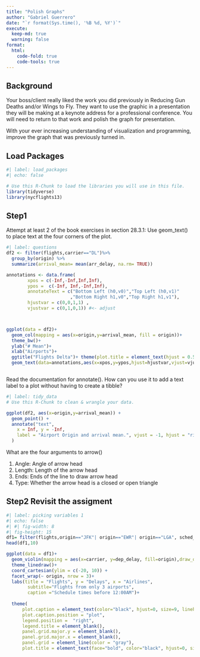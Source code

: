 ```yaml
---
title: "Polish Graphs"
author: "Gabriel Guerrero"
date: "`r format(Sys.time(), '%B %d, %Y')`"
execute:
  keep-md: true
  warning: false
format:
  html:
    code-fold: true
    code-tools: true
---
```


## Background
Your boss/client really liked the work you did previously in Reducing Gun Deaths and/or Wings to Fly. They want to use the graphic in a presentation they will be making at a keynote address for a professional conference. You will need to return to that work and polish the graph for presentation.

With your ever increasing understanding of visualization and programming, improve the graph that was previously turned in.

## Load Packages

```r
#| label: load_packages
#| echo: false

# Use this R-Chunk to load the libraries you will use in this file.
library(tidyverse)
library(nycflights13)
```
## Step1

Attempt at least 2 of the book exercises in section 28.3.1:
Use geom_text() to place text at the four corners of the plot.
```r
#| label: questions
df2 <- filter(flights,carrier=="DL")%>%
  group_by(origin) %>%
  summarize(arrival_mean= mean(arr_delay, na.rm= TRUE))

annotations <- data.frame(
        xpos = c(-Inf,-Inf,Inf,Inf),
        ypos =  c(-Inf, Inf,-Inf,Inf),
        annotateText = c("Bottom Left (h0,v0)","Top Left (h0,v1)"
                        ,"Bottom Right h1,v0","Top Right h1,v1"),
        hjustvar = c(0,0,1,1) ,
        vjustvar = c(0,1,0,1)) #<- adjust



ggplot(data = df2)+
  geom_col(mapping = aes(x=origin,y=arrival_mean, fill = origin))+
  theme_bw()+
  ylab("# Mean")+
  xlab("Airports")+
  ggtitle("Flights Delta")+ theme(plot.title = element_text(hjust = 0.5))+ # title+
  geom_text(data=annotations,aes(x=xpos,y=ypos,hjust=hjustvar,vjust=vjustvar,label=annotateText))



```
Read the documentation for annotate(). How can you use it to add a text label to a plot without having to create a tibble?

```r
#| label: tidy_data
# Use this R-Chunk to clean & wrangle your data.

ggplot(df2, aes(x=origin,y=arrival_mean)) +
  geom_point() +
  annotate("text",
    x = Inf, y = -Inf,
    label = "Airport Origin and arrival mean.", vjust = -1, hjust = "right"
  )

```
 What are the four arguments to arrow()

1. Angle: Angle of arrow head
2. Length: Length of the arrow head
3. Ends: Ends of the line to draw arrow head
4. Type: Whether the arrow head is a closed or open triangle

## Step2 Revisit the assigment

```r

#| label: picking variables 1
#| echo: false
#| #| fig-width: 8
#| fig-height: 15
df1= filter(flights,origin=="JFK"| origin=="EWR"| origin=="LGA", sched_dep_time<=1200)
head(df1,10)

ggplot(data = df1)+
  geom_violin(mapping = aes(x=carrier, y=dep_delay, fill=origin),draw_quantiles = c(0.25, 0.5, 0.75))+
  theme_linedraw()+
  coord_cartesian(ylim = c(-20, 10)) +
  facet_wrap(~ origin, nrow = 3)+
  labs(title = "Flights", y = "Delays", x = "Airlines",
        subtitle="Flights from only 3 airports",
        caption ="Schedule times before 12:00AM")+
  
  theme(
      plot.caption = element_text(color="black", hjust=0, size=9, lineheight = 1.2),
      plot.caption.position = "plot",
      legend.position =  "right",
      legend.title = element_blank(),
      panel.grid.major.y = element_blank(),
      panel.grid.major.x = element_blank(),
      panel.grid = element_line(color = "gray"),
      plot.title = element_text(face="bold", color="black", hjust=0, size=15, lineheight = 1.2))

```

